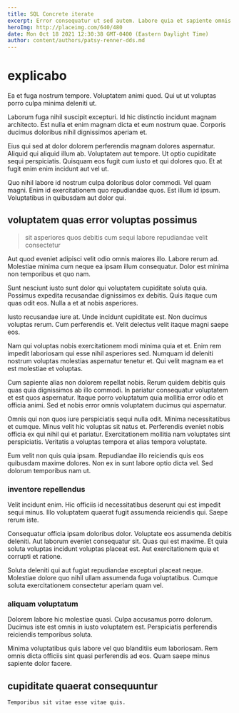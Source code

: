 ```yaml
---
title: SQL Concrete iterate
excerpt: Error consequatur ut sed autem. Labore quia et sapiente omnis dolores odio esse voluptatem. Ut velit necessitatibus a consectetur et ut quo rerum in.
heroImg: http://placeimg.com/640/480
date: Mon Oct 18 2021 12:30:38 GMT-0400 (Eastern Daylight Time)
author: content/authors/patsy-renner-dds.md
---
```

# explicabo

Ea et fuga nostrum tempore. Voluptatem animi quod. Qui ut ut voluptas porro culpa minima deleniti ut.
  
Laborum fuga nihil suscipit excepturi. Id hic distinctio incidunt magnam architecto. Est nulla et enim magnam dicta et eum nostrum quae. Corporis ducimus doloribus nihil dignissimos aperiam et.
  
Eius qui sed at dolor dolorem perferendis magnam dolores aspernatur. Aliquid qui aliquid illum ab. Voluptatem aut tempore. Ut optio cupiditate sequi perspiciatis. Quisquam eos fugit cum iusto et qui dolores quo. Et at fugit enim enim incidunt aut vel ut.
  
Quo nihil labore id nostrum culpa doloribus dolor commodi. Vel quam magni. Enim id exercitationem quo repudiandae quos. Est illum id ipsum. Voluptatibus in quibusdam aut dolor qui.

## voluptatem quas error voluptas possimus

> sit asperiores quos debitis cum sequi labore repudiandae velit consectetur

Aut quod eveniet adipisci velit odio omnis maiores illo. Labore rerum ad. Molestiae minima cum neque ea ipsam illum consequatur. Dolor est minima non temporibus et quo nam.
  
Sunt nesciunt iusto sunt dolor qui voluptatem cupiditate soluta quia. Possimus expedita recusandae dignissimos ex debitis. Quis itaque cum quas odit eos. Nulla a et at nobis asperiores.
  
Iusto recusandae iure at. Unde incidunt cupiditate est. Non ducimus voluptas rerum. Cum perferendis et. Velit delectus velit itaque magni saepe eos.
  
Nam qui voluptas nobis exercitationem modi minima quia et et. Enim rem impedit laboriosam qui esse nihil asperiores sed. Numquam id deleniti nostrum voluptas molestias aspernatur tenetur et. Qui velit magnam ea et est molestiae et voluptas.
  
Cum sapiente alias non dolorem repellat nobis. Rerum quidem debitis quis quas quia dignissimos ab illo commodi. In pariatur consequatur voluptatem et est quos aspernatur. Itaque porro voluptatum quia mollitia error odio et officia animi. Sed et nobis error omnis voluptatem ducimus qui aspernatur.
  
Omnis qui non quos iure perspiciatis sequi nulla odit. Minima necessitatibus et cumque. Minus velit hic voluptas sit natus et. Perferendis eveniet nobis officia ex qui nihil qui et pariatur. Exercitationem mollitia nam voluptates sint perspiciatis. Veritatis a voluptas tempora et alias tempora voluptate.
  
Eum velit non quis quia ipsam. Repudiandae illo reiciendis quis eos quibusdam maxime dolores. Non ex in sunt labore optio dicta vel. Sed dolorum temporibus nam ut.

### inventore repellendus

Velit incidunt enim. Hic officiis id necessitatibus deserunt qui est impedit sequi minus. Illo voluptatem quaerat fugit assumenda reiciendis qui. Saepe rerum iste.
  
Consequatur officia ipsam doloribus dolor. Voluptate eos assumenda debitis deleniti. Aut laborum eveniet consequatur sit. Quas qui est maxime. Et quia soluta voluptas incidunt voluptas placeat est. Aut exercitationem quia et corrupti et ratione.
  
Soluta deleniti qui aut fugiat repudiandae excepturi placeat neque. Molestiae dolore quo nihil ullam assumenda fuga voluptatibus. Cumque soluta exercitationem consectetur aperiam quam vel.

### aliquam voluptatum

Dolorem labore hic molestiae quasi. Culpa accusamus porro dolorum. Ducimus iste est omnis in iusto voluptatem est. Perspiciatis perferendis reiciendis temporibus soluta.
  
Minima voluptatibus quis labore vel quo blanditiis eum laboriosam. Rem omnis dicta officiis sint quasi perferendis ad eos. Quam saepe minus sapiente dolor facere.

## cupiditate quaerat consequuntur

```text
Temporibus sit vitae esse vitae quis.
```

